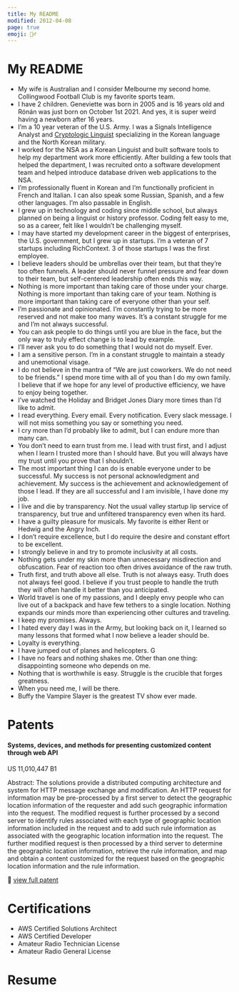 ```yaml
---
title: My README
modified: 2012-04-08
page: true
emoji: 🧔‍♂️ 
---
```



My README
=====

* My wife is Australian and I consider Melbourne my second home. Collingwood Football Club is my favorite sports team.
* I have 2 children. Geneviette was born in 2005 and is 16 years old and Rónán was just born on October 1st 2021. And yes, it is super weird having a newborn after 16 years.
* I’m a 10 year veteran of the U.S. Army. I was a Signals Intelligence Analyst and [Cryptologic Linguist](https://www.goarmy.com/careers-and-jobs/browse-career-and-job-categories/intelligence-and-combat-support/cryptologic-linguist.html) specializing in the Korean language and the North Korean military.
* I worked for the NSA as a Korean Linguist and built software tools to help my department work more efficiently. After building a few tools that helped the department, I was recruited onto a software development team and helped introduce database driven web applications to the NSA. 
* I’m professionally fluent in Korean and I’m functionally proficient in French and Italian. I can also speak some Russian, Spanish, and a few other languages. I’m also passable in English. 
* I grew up in technology and coding since middle school, but always planned on being a linguist or history professor. Coding felt easy to me, so as a career, felt like I wouldn’t be challenging myself.
* I may have started my development career in the biggest of enterprises, the U.S. government, but I grew up in startups. I’m a veteran of 7 startups including RichContext. 3 of those startups I was the first employee.
* I believe leaders should be umbrellas over their team, but that they’re too often funnels. A leader should never funnel pressure and fear down to their team, but self-centered leadership often ends this way.
* Nothing is more important than taking care of those under your charge. Nothing is more important than taking care of your team. Nothing is more important than taking care of everyone other than your self. 
* I’m passionate and opinionated. I’m constantly trying to be more reserved and not make too many waves. It’s a constant struggle for me and I’m not always successful. 
* You can ask people to do things until you are blue in the face, but the only way to truly effect change is to lead by example. 
* I’ll never ask you to do something that I would not do myself. Ever.
* I am a sensitive person. I’m in a constant struggle to maintain a steady and unemotional visage. 
* I do not believe in the mantra of “We are just coworkers. We do not need to be friends.” I spend more time with all of you than I do my own family. I believe that if we hope for any level of productive efficiency, we have to enjoy being together. 
* I’ve watched the Holiday and Bridget Jones Diary more times than I’d like to admit.
* I read everything. Every email. Every notification. Every slack message. I will not miss something you say or something you need.
* I cry more than I’d probably like to admit, but I can endure more than many can. 
* You don’t need to earn trust from me. I lead with trust first, and I adjust when I learn I trusted more than I should have. But you will always have my trust until you prove that I shouldn’t.
* The most important thing I can do is enable everyone under to be successful. My success is not personal acknowledgment and achievement. My success is the achievement and acknowledgement of those I lead. If they are all successful and I am invisible, I have done my job.
* I live and die by transparency. Not the usual valley startup lip service of transparency, but true and unfiltered transparency even when its hard.
* I have a guilty pleasure for musicals. My favorite is either Rent or Hedwig and the Angry Inch.
* I don’t require excellence, but I do require the desire and constant effort to be excellent. 
* I strongly believe in and try to promote inclusivity at all costs.
* Nothing gets under my skin more than unnecessary misdirection and obfuscation. Fear of reaction too often drives avoidance of the raw truth.
* Truth first, and truth above all else. Truth is not always easy. Truth does not always feel good. I believe if you trust people to handle the truth they will often handle it better than you anticipated. 
* World travel is one of my passions, and I deeply envy people who can live out of a backpack and have few tethers to a single location. Nothing expands our minds more than experiencing other cultures and traveling.
* I keep my promises. Always.
* I hated every day I was in the Army, but looking back on it, I learned so many lessons that formed what I now believe a leader should be.
* Loyalty is everything.
* I have jumped out of planes and helicopters. G
* I have no fears and nothing shakes me. Other than one thing: disappointing someone who depends on me.
* Nothing that is worthwhile is easy. Struggle is the crucible that forges greatness. 
* When you need me, I will be there. 
* Buffy the Vampire Slayer is the greatest TV show ever made.


Patents
=====

#### Systems, devices, and methods for presenting customized content through web API

US 11,010,447 B1

Abstract: The solutions provide a distributed computing architecture and system for HTTP message exchange and modification. An HTTP request for information may be pre-processed by a first server to detect the geographic location information of the requester and add such geographic information into the request. The modified request is further processed by a second server to identify rules associated with each type of geographic location information included in the request and to add such rule information as associated with the geographic location information into the request. The further modified request is then processed by a third server to determine the geographic location information, retrieve the rule information, and map and obtain a content customized for the request based on the geographic location information and the rule information.

🔗 [view full patent](https://patft.uspto.gov/netacgi/nph-Parser?Sect1=PTO1&Sect2=HITOFF&d=PALL&p=1&u=%2Fnetahtml%2FPTO%2Fsrchnum.htm&r=1&f=G&l=50&s1=11,010,447.PN.&OS=PN/11,010,447&RS=PN/11,010,447)

Certifications
====

* AWS Certified Solutions Architect
* AWS Certified Developer
* Amateur Radio Technician License
* Amateur Radio General License

Resume
======

<ResumeLinks/>
